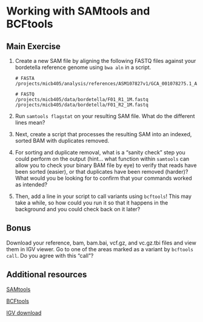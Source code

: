 # Working with SAMtools and BCFtools

## Main Exercise

1. Create a new SAM file by aligning the following FASTQ files against your bordetella reference genome using `bwa aln` in a script.

    ```
    # FASTA
    /projects/micb405/analysis/references/ASM107827v1/GCA_001078275.1_ASM107827v1_genomic.fna
    
    # FASTQ
    /projects/micb405/data/bordetella/F01_R1_1M.fastq
    /projects/micb405/data/bordetella/F01_R2_1M.fastq
    ```

2. Run `samtools flagstat` on your resulting SAM file. What do the different lines mean?

3. Next, create a script that processes the resulting SAM into an indexed, sorted BAM with duplicates removed.

4. For sorting and duplicate removal, what is a "sanity check" step you could perform on the output (hint... what function within `samtools` can allow you to check your binary BAM file by eye) to verify that reads have been sorted (easier), or that duplicates have been removed (harder)? What would you be looking for to confirm that your commands worked as intended?

5. Then, add a line in your script to call variants using `bcftools`! This may take a while, so how could you run it so that it happens in the background and you could check back on it later?

## Bonus
Download your reference, bam, bam.bai, vcf.gz, and vc.gz.tbi files and view them in IGV viewer. Go to one of the areas marked as a variant by `bcftools call`. Do you agree with this "call"?

## Additional resources

[SAMtools](http://www.htslib.org/doc/samtools.html)

[BCFtools](http://www.htslib.org/doc/bcftools.html)

[IGV download](https://software.broadinstitute.org/software/igv/download)

